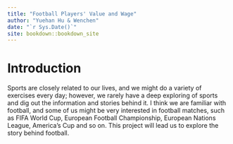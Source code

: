 ```yaml
--- 
title: "Football Players' Value and Wage"
author: "Yuehan Hu & Wenchen"
date: "`r Sys.Date()`"
site: bookdown::bookdown_site
---
```


# Introduction

Sports are closely related to our lives, and we might do a variety of exercises every day; however, we rarely have a deep exploring of sports and dig out the information and stories behind it. I think we are familiar with football, and some of us might be very interested in football matches, such as FIFA World Cup, European Football Championship, European Nations League, America's Cup and so on. This project will lead us to explore the story behind football.

